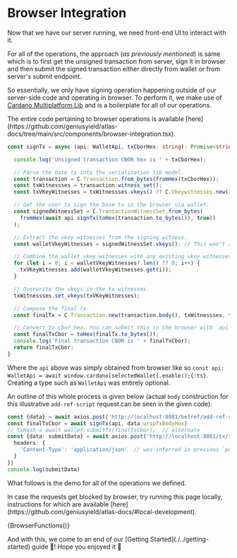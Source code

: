
# Browser Integration

Now that we have our server running, we need front-end UI to interact with it.

For all of the operations, the approach (_as previously mentioned_) is same which is to first get the unsigned transaction from server, sign it in browser and then submit the signed transaction either directly from wallet or from server's submit endpoint.

So essentially, we only have signing operation happening outside of our server-side code and operating in browser. To perform it, we make use of [Cardano Multiplatform Lib](https://github.com/dcSpark/cardano-multiplatform-lib) and is a boilerplate for all of our operations.

<Callout type="warning" emoji="📃">
The entire code pertaining to browser operations is available [here](https://github.com/geniusyield/atlas-docs/tree/main/src/components/browser-integration.tsx).
</Callout>

```typescript
const signTx = async (api: WalletApi, txCborHex: string): Promise<string> => {

  console.log('Unsigned transaction CBOR hex is ' + txCborHex);

  // Parse the base tx into the serialization lib model.
  const transaction = C.Transaction.from_bytes(fromHex(txCborHex));
  const txWitnessses = transaction.witness_set();
  const txVKeyWitnesses = txWitnessses.vkeys() ?? C.Vkeywitnesses.new();

  // Get the user to sign the base tx in the browser via wallet.
  const signedWitnessSet = C.TransactionWitnessSet.from_bytes(
    fromHex(await api.signTx(toHex(transaction.to_bytes()), true))
  );

  // Extract the vkey witnesses from the signing witness.
  const walletVkeyWitnesses = signedWitnessSet.vkeys(); // This won't actually be nullish (CIP 30).

  // Combine the wallet vkey witnesses with any existing vkey witnesses.
  for (let i = 0; i < walletVkeyWitnesses?.len() ?? 0; i++) {
    txVKeyWitnesses.add(walletVkeyWitnesses.get(i));
  }

  // Overwrite the vkeys in the tx witnesses.
  txWitnessses.set_vkeys(txVKeyWitnesses);

  // Compose the final tx.
  const finalTx = C.Transaction.new(transaction.body(), txWitnessses, transaction.auxiliary_data());

  // Convert to cbor hex. You can submit this in the browser with `api.submitTx()` or using the submit endpoint at backend.
  const finalTxCbor = toHex(finalTx.to_bytes());
  console.log('Final transaction CBOR is ' + finalTxCbor);
  return finalTxCbor;
}
```

Where the `api` above was simply obtained from browser like so `const api: WalletApi = await window.cardano[selectedWallet].enable();{:ts}`. Creating a type such as `WalletApi` was entirely optional.

An outline of this whole process is given below (actual `body` construction for this illustrative `add-ref-script` request can be seen in the given code):

```typescript
const {data} = await axios.post('http://localhost:8081/betref/add-ref-script', body)
const finalTxCbor = await signTx(api, data.urspTxBodyHex)
// txHash = await wallet.submitTx(finalTxCbor);  // alternate
const {data: submitData} = await axios.post('http://localhost:8081/tx/submit', finalTxCbor, {
  headers: {
    'Content-Type': 'application/json'  // was inferred in previous `post`
  }
})
console.log(submitData)
```

What follows is the demo for all of the operations we defined.

<Callout type="warning" emoji="⚠️">
In case the requests get blocked by browser, try running this page locally, instructions for which are available [here](https://github.com/geniusyield/atlas-docs/#local-development).
</Callout>

{BrowserFunctions()}

<Callout emoji="🎉">
And with this, we come to an end of our [Getting Started](./../getting-started) guide 🥳! Hope you enjoyed it 💙
</Callout>

